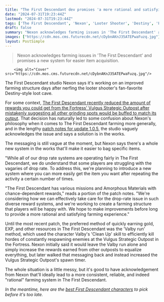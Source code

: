 ```yaml
---
title: "The First Descendant dev promises 'a more rational and satisfying farming experience' days after nerfing the looter shooter's Destiny-style loot cave"
date: "2024-07-31T19:23:44Z"
lastmod: "2024-07-31T19:23:44Z"
tags: ['The First Descendant', 'Nexon', 'Looter Shooter', 'Destiny', 'Fortress', 'Vulgus Strategic Outpost', 'Valby Run', 'Farming']
draft: false
summary: "Nexon acknowledges farming issues in 'The First Descendant' and promises a new system for easier item acquisition."
images: ["https://cdn.mos.cms.futurecdn.net/cDybnAKnJ35ATEPwaFuzq.jpg"]
layout: PostSimple
---
```

> Nexon acknowledges farming issues in 'The First Descendant' and promises a new system for easier item acquisition.


        <img alt="Cover" src="https://cdn.mos.cms.futurecdn.net/cDybnAKnJ35ATEPwaFuzq.jpg"/>
        
The First Descendant studio Nexon says it's working on an improved farming structure days after nerfing the looter shooter's fan-favorite Destiny-style loot cave.

For some context, [The First Descendant recently reduced the amount of rewards you could get from the Fortress' Vulgus Strategic Outpost after mistakenly suggesting all other grinding spots would be buffed to match its output](https://www.gamesradar.com/games/third-person-shooter/in-a-rare-live-service-win-the-first-descendant-director-says-we-have-no-plan-to-nerf-its-destiny-style-loot-cave-instead-other-loot-farms-are-getting-buffed/). That decision has naturally led to some confusion about Nexon's philosophy when it comes to The First Descendant farming more generally, and in the lengthy [patch notes for update 1.0.5](https://x.com/FirstDescendant/status/1818542341160157413), the studio vaguely acknowledges the issue and says a solution is in the works.

The messaging is still vague at the moment, but Nexon says there's a whole new system in the works that'll make it easier to bag specific items.

"While all of our drop rate systems are operating fairly in The First Descendant, we do understand that some players are struggling with the vagaries of drop rate. To address this, we're planning to introduce a new system where you can more easily get the item you want after repeating the activity a certain number of times.

"The First Descendant has various missions and Amorphous Materials with chance-dependent rewards," reads a portion of the patch notes. "We're considering how we can effectively take care for the drop-rate issue in such diverse reward systems, and we're working to create a farming structure that players will be happy with. We hope to make improvements before long to provide a more rational and satisfying farming experience."

Until the most recent patch, the preferred method of quickly earning gold, EXP, and other resources in The First Descendant was the 'Valby run' method, which used the character Valby's 'Clean Up' skill to efficiently kill hordes of constantly respawning enemies at the Vulgus Strategic Outpost in the Fortress. Nexon initially said it would leave the Valby run alone and simply increase the rewards earned from other outposts to equalize everything, but later walked that messaging back and instead increased the Vulgus Strategic Outpost's spawn timer.

The whole situation is a little messy, but it's good to have acknowledgement from Nexon that'll ideally lead to a more consistent, reliable, and indeed "rational" farming system in The First Descendant.

*In the meantime, here are the *[<u><em>best First Descendant characters</em></u>](https://www.gamesradar.com/the-first-descendant-best-characters/)* to pick before it's too late.*
        